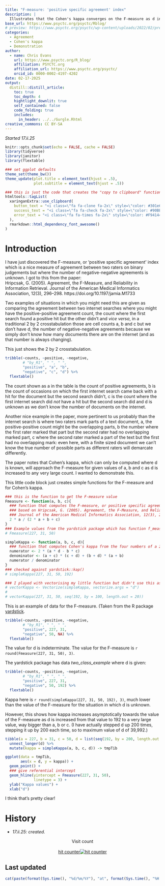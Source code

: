 ```yaml
---
title: "F-measure: 'positive specific agreement' index"
description: |
  Illustrates that the Cohen's kappa converges on the F-measure as d increases
base_url: https://www.psyctc.org/psyctc/Rblog/
# preview: https://www.psyctc.org/psyctc/wp-content/uploads/2022/02/prepost1.png
categories:
  - Agreement
  - Cohen's kappa
  - Demonstration
author:
  - name: Chris Evans
    url: https://www.psyctc.org/R_blog/
    affiliation: PSYCTC.org
    affiliation_url: https://www.psyctc.org/psyctc/
    orcid_id: 0000-0002-4197-4202
date: 02-17-2025
output:
  distill::distill_article:
    toc: true
    toc_depth: 4
    hightlight_downlit: true
    self_contained: false
    code_folding: true
    includes: 
      in_header: ../../Gurgle.Rhtml
creative_commons: CC BY-SA    
---
```


*Started 17.ii.25*

```r
knitr::opts_chunk$set(echo = FALSE, cache = FALSE)
library(tidyverse)
library(janitor)
library(flextable)

### set ggplot defaults
theme_set(theme_bw())
theme_update(plot.title = element_text(hjust = .5),
             plot.subtitle = element_text(hjust = .5))
```
```r
### this is just the code that creates the "copy to clipboard" function in the code blocks
htmltools::tagList(
  xaringanExtra::use_clipboard(
    button_text = "<i class=\"fa fa-clone fa-2x\" style=\"color: #301e64\"></i>",
    success_text = "<i class=\"fa fa-check fa-2x\" style=\"color: #90BE6D\"></i>",
    error_text = "<i class=\"fa fa-times fa-2x\" style=\"color: #F94144\"></i>"
  ),
  rmarkdown::html_dependency_font_awesome()
)
```

# Introduction

I have just discovered the F-measure, or 'positive specific agreement' index which is a nice measure of agreement between two raters on binary judgements but where the number of negative-negative agreements is unknown.  I got to this from the paper:  
Hripcsak, G. (2005). Agreement, the F-Measure, and Reliability in Information Retrieval. 
Journal of the American Medical Informatics Association, 12(3), 296–298. https://doi.org/10.1197/jamia.M1733

Two examples of situations in which you might need this are given as comparing the agreement between two internet searches where you might have the positive-positive agreement count, the count where the first search found a positive hit but the other didn't and *vice versa*, in a traditional 2 by 2 crosstabulation those are cell counts a, b and c but we don't have d, the number of negative-negative agreements because we simply don't know how many documents there are on the internet (and as that number is always changing). 

This just shows the 2 by 2 crosstabulation.

```r
tribble(~counts, ~positive, ~negative,
        # "by_R1", " ", " ",
        "positive", "a", "b",
        "negative", "c", "d") %>%
  flextable()
```

The count shown as a in the table is the count of positive agreements, b is the count of occasions on which the first internet search came back with a hit for the document but the second search didn't, c is the count where the first internet search did *not* have a hit but the second search did and d is unknown as we don't know the number of documents on the internet.

Another nice example in the paper, more pertinent to us probably than the internet search is where two raters mark parts of a text document, a, the positive-positive count might be the overlapping parts, b the number where the first rater marked that part but the second rater had no overlapping marked part, c where the second rater marked a part of the text but the first had no overlapping mark: even here, with a finite sized document we can't know the true number of possible parts as different raters will demarcate differently.

The paper notes that Cohen's kappa, which can only be computed where d is known, will approach the F-measure for given values of a, b and c as d is increased to any very large count.  I wanted to demonstrate this.

This little code block just creates simple functions for the F-measure and for Cohen's kappa.

```r
### this is the function to get the F-measure value
Fmeasure <- function(a, b, c){
  ### function that computes the F-measure, or positive specific agreement
  ### based on Hripcsak, G. (2005). Agreement, the F-Measure, and Reliability in Information Retrieval. 
  ### Journal of the American Medical Informatics Association, 12(3), 296–298. https://doi.org/10.1197/jamia.M1733
  2 * a / (2 * a + b + c)
}
### Example values from the yardstick package which has function f_meas() that I used to check my own function
# Fmeasure(227, 31, 50)

simpleKappa <- function(a, b, c, d){
  ### function that computes Cohen's kappa from the four numbers of a 2x2 table (a and c are agreement)
  numerator <- 2 * (a * d - b * c)
  denominator <- (a + c) * (c + d) + (b + d) * (a + b)
  numerator / denominator
}
### checked against yardstick::kap()
# simpleKappa(227, 31, 50, 192)

### I played with vectorising my little function but didn't use this as I prefer the tidyverse way (below)
# vectorKappa <- Vectorize(simpleKappa, vectorize.args = "d")
# 
# vectorKappa(227, 31, 50, seq(192, by = 100, length.out = 20))
```

This is an example of data for the F-measure.  (Taken from the R package [yardstick](https://cran.r-project.org/web/packages/yardstick/index.html).

```r
tribble(~counts, ~positive, ~negative,
        # "by_R1", " ", " ",
        "positive", 227, 31,
        "negative", 50, NA) %>%
  flextable()
```

The value for d is indeterminate.  The value for the F-measure is 
`r round(Fmeasure(227, 31, 50), 3)`.

The yardstick package has data *two_class_example* where d is given:

```r
tribble(~counts, ~positive, ~negative,
        # "by_R1", " ", " ",
        "positive", 227, 31,
        "negative", 50, 192) %>%
  flextable()
```

Kappa here is 
`r round(simpleKappa(227, 31, 50, 192), 3)`, much lower than the value of the F-measure for the situation in which d is unknown.

However, this shows how kappa increases asymptotically towards the value of the F-measure as d is increased from that value to 192 to a very large value, way bigger than a, b or c.  (I have actually stepped d up 200 times, stepping it up by 200 each time, so to maximum value of d of 39,992.)

```r
tibble(a = 227, b = 31, c = 50, d = list(seq(192, by = 200, length.out = 200))) %>%
  unnest_longer(d) %>%
  mutate(kappa = simpleKappa(a, b, c, d)) -> tmpTib

ggplot(data = tmpTib,
       aes(x = d, y = kappa)) +
  geom_point() +
  ### give referential intercept
  geom_hline(yintercept = Fmeasure(227, 31, 50),
             linetype = 3) +
  ylab("Kappa values") +
  xlab("d")
```

I think that's pretty clear!

# History

* *17.ii.25: created.*

<center>Visit count</center>
<center>
<div id="sfcyks8yyyr1uxs5nrn5n4xxrnl3q6r1zhb"></div><script type="text/javascript" src="https://counter6.optistats.ovh/private/counter.js?c=yks8yyyr1uxs5nrn5n4xxrnl3q6r1zhb&down=async" async></script><br><a href="https://www.freecounterstat.com">hit counter</a><noscript><a href="https://www.freecounterstat.com" title="hit counter"><img src="https://counter6.optistats.ovh/private/freecounterstat.php?c=yks8yyyr1uxs5nrn5n4xxrnl3q6r1zhb" border="0" title="hit counter" alt="hit counter"></a></noscript>
</div></center>



## Last updated{.appendix}
```r
cat(paste(format(Sys.time(), "%d/%m/%Y"), "at", format(Sys.time(), "%H:%M")))
```
